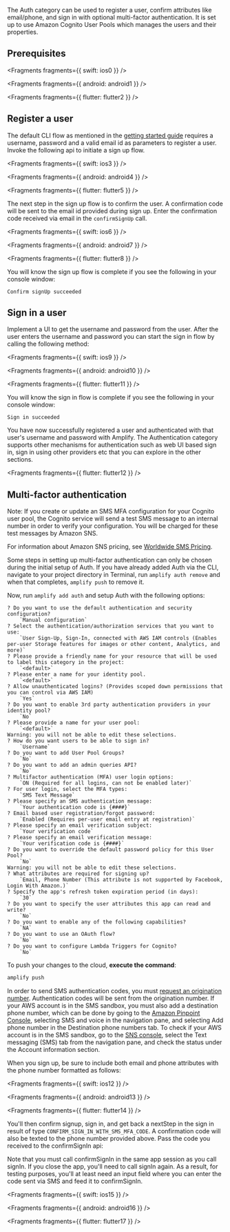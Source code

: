 The Auth category can be used to register a user, confirm attributes like email/phone, and sign in with optional multi-factor authentication. It is set up to use Amazon Cognito User Pools which manages the users and their properties.

## Prerequisites


<Fragments fragments={{ swift: ios0 }} />


<Fragments fragments={{ android: android1 }} />


<Fragments fragments={{ flutter: flutter2 }} />

## Register a user

The default CLI flow as mentioned in the [getting started guide](/lib-v1/auth/getting-started) requires a username, password and a valid email id as parameters to register a user. Invoke the following api to initiate a sign up flow.


<Fragments fragments={{ swift: ios3 }} />


<Fragments fragments={{ android: android4 }} />


<Fragments fragments={{ flutter: flutter5 }} />

The next step in the sign up flow is to confirm the user. A confirmation code will be sent to the email id provided during sign up. Enter the confirmation code received via email in the `confirmSignUp` call.


<Fragments fragments={{ swift: ios6 }} />


<Fragments fragments={{ android: android7 }} />


<Fragments fragments={{ flutter: flutter8 }} />

You will know the sign up flow is complete if you see the following in your console window:

```console
Confirm signUp succeeded
```

## Sign in a user

Implement a UI to get the username and password from the user. After the user enters the username and password you can start the sign in flow by calling the following method:


<Fragments fragments={{ swift: ios9 }} />


<Fragments fragments={{ android: android10 }} />


<Fragments fragments={{ flutter: flutter11 }} />

You will know the sign in flow is complete if you see the following in your console window:

```console
Sign in succeeded
```

You have now successfully registered a user and authenticated with that user's username and password with Amplify. The Authentication category supports other mechanisms for authentication such as web UI based sign in, sign in using other providers etc that you can explore in the other sections.


<Fragments fragments={{ flutter: flutter12 }} />

## Multi-factor authentication

<Callout>
Note: If you create or update an SMS MFA configuration for your Cognito user pool, the Cognito service will send a test SMS message to an internal number in order to verify your configuration. You will be charged for these test messages by Amazon SNS.

For information about Amazon SNS pricing, see [Worldwide SMS Pricing](https://aws.amazon.com/sns/sms-pricing/).

</Callout>

Some steps in setting up multi-factor authentication can only be chosen during the initial setup of Auth. If you have already added Auth via the CLI, navigate to your project directory in Terminal, run `amplify auth remove` and when that completes, `amplify push` to remove it.

Now, run `amplify add auth` and setup Auth with the following options:

```console
? Do you want to use the default authentication and security configuration?
    `Manual configuration`
? Select the authentication/authorization services that you want to use:
    `User Sign-Up, Sign-In, connected with AWS IAM controls (Enables per-user Storage features for images or other content, Analytics, and more)`
? Please provide a friendly name for your resource that will be used to label this category in the project:
    `<default>`
? Please enter a name for your identity pool.
    `<default>`
? Allow unauthenticated logins? (Provides scoped down permissions that you can control via AWS IAM)
    `Yes`
? Do you want to enable 3rd party authentication providers in your identity pool?
    `No`
? Please provide a name for your user pool:
    `<default>`
Warning: you will not be able to edit these selections.
? How do you want users to be able to sign in?
    `Username`
? Do you want to add User Pool Groups?
    `No`
? Do you want to add an admin queries API?
    `No`
? Multifactor authentication (MFA) user login options:
    `ON (Required for all logins, can not be enabled later)`
? For user login, select the MFA types:
    `SMS Text Message`
? Please specify an SMS authentication message:
    `Your authentication code is {####}`
? Email based user registration/forgot password:
    `Enabled (Requires per-user email entry at registration)`
? Please specify an email verification subject:
    `Your verification code`
? Please specify an email verification message:
    `Your verification code is {####}`
? Do you want to override the default password policy for this User Pool?
    `No`
Warning: you will not be able to edit these selections.
? What attributes are required for signing up?
    `Email, Phone Number (This attribute is not supported by Facebook, Login With Amazon.)`
? Specify the app's refresh token expiration period (in days):
    `30`
? Do you want to specify the user attributes this app can read and write?
    `No`
? Do you want to enable any of the following capabilities?
    `NA`
? Do you want to use an OAuth flow?
    `No`
? Do you want to configure Lambda Triggers for Cognito?
    `No`
```

To push your changes to the cloud, **execute the command**:

```bash
amplify push
```

In order to send SMS authentication codes, you must [request an origination number](https://docs.aws.amazon.com/pinpoint/latest/userguide/settings-request-number.html). Authentication codes will be sent from the origination number. If your AWS account is in the SMS sandbox, you must also add a destination phone number, which can be done by going to the [Amazon Pinpoint Console](https://console.aws.amazon.com/pinpoint/), selecting SMS and voice in the navigation pane, and selecting Add phone number in the Destination phone numbers tab. To check if your AWS account is in the SMS sandbox, go to the [SNS console](https://console.aws.amazon.com/sns/), select the Text messaging (SMS) tab from the navigation pane, and check the status under the Account information section.

When you sign up, be sure to include both email and phone attributes with the phone number formatted as follows:


<Fragments fragments={{ swift: ios12 }} />


<Fragments fragments={{ android: android13 }} />


<Fragments fragments={{ flutter: flutter14 }} />

You'll then confirm signup, sign in, and get back a nextStep in the sign in result of type `CONFIRM_SIGN_IN_WITH_SMS_MFA_CODE`. A confirmation code will also be texted to the phone number provided above. Pass the code you received to the confirmSignIn api:

<Callout>
  Note that you must call confirmSignIn in the same app session as you call
  signIn. If you close the app, you'll need to call signIn again. As a result,
  for testing purposes, you'll at least need an input field where you can enter
  the code sent via SMS and feed it to confirmSignIn.
</Callout>


<Fragments fragments={{ swift: ios15 }} />


<Fragments fragments={{ android: android16 }} />


<Fragments fragments={{ flutter: flutter17 }} />
